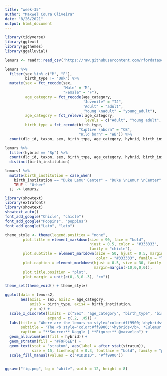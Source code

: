 ```yaml
---
title: "week-35"
author: "Maxwel Coura Oliveira"
date: "8/26/2021"
output: html_document
---
```


```r
library(tidyverse)
library(ggtext)
library(ggthemes)
library(ggalluvial)
```


```r
lemurs <- readr::read_csv('https://raw.githubusercontent.com/rfordatascience/tidytuesday/master/data/2021/2021-08-24/lemur_data.csv')
```
```r
lemurs %>% 
  filter(sex %in% c("M", "F"),
         birth_type != "Unk") %>% 
  mutate(sex = fct_recode(sex, 
                          "Male" = "M",
                          "Female" = "F"),
         age_category = fct_recode(age_category,
                                   "Juvenile" = "IJ",
                                   "Adult" = "adult",
                                   "Young \nadult" = "young_adult"),
         age_category = fct_relevel(age_category, 
                                    levels = c("Adult", "Young adult", "Juvenile")),
         birth_type = fct_recode(birth_type, 
                                 "Captive \nborn" = "CB",
                                 "Wild born" = "WB")) %>% 
  count(dlc_id, taxon, sex, birth_type, age_category, hybrid, birth_institution) -> lemurs1
```

```r
lemurs %>% 
  filter(hybrid == "Sp") %>% 
  count(dlc_id, taxon, sex, birth_type, age_category, hybrid, birth_institution) %>% 
  distinct(birth_institution)
```

```r
lemurs1 %>% 
  mutate(birth_institution = case_when(
    birth_institution == "Duke Lemur Center" ~ "Duke \nLemur \nCenter",
    TRUE ~ "Other"
  )) -> lemurs2
```


```r
library(showtext)
library(extrafont)
library(showtext)
showtext_auto()
font_add_google("Chicle", "chicle")
font_add_google("Poppins", "poppins")
font_add_google("Lato", "lato")
```


```r
theme_style <- theme(legend.position = "none",
        plot.title = element_markdown(size = 90, face = "bold", 
                                      hjust = 0.5, color = "#333333",
                                      family = "chicle"),
        plot.subtitle = element_markdown(size = 50, hjust = 0.5, margin=margin(0,0,-10,0),
                                         color = "#333333", family = "lato", lineheight = 0.3),
        plot.caption = element_markdown(hjust = 0.5, size = 30, family = "lato",
                                        margin=margin(-10,0,0,0)),
        plot.title.position = "plot",
        plot.margin = unit(c(0,-3,0,-3), "cm"))

theme_set(theme_void() + theme_style)
```



```r
ggplot(data = lemurs2,
       aes(axis1 = sex, axis2 = age_category, 
           axis3 = birth_type, axis4 = birth_institution,
           y = n)) +
  scale_x_discrete(limits = c("Sex", "age_category", "birth_type", "birth_institution"), 
                   expand = c(.2, .05)) +
  labs(title = "Where are the lemurs <b style='color:#ff9900;'>hybrids</b>?",
       subtitle = "The <b style='color:#ff9900;'>hybrids</b>, *Eulemur Eulemur* and *Varecia Varecia* are the minority among <b style='color:#1D1D1D;'>non-hybrid</b> lemurs. <br>All hybrids were born in captivity and most of them are located at Duke Lemur Center",
       caption = "**Source:** Kaggle | **Figure:** @maxwelco") +
  geom_alluvium(aes(fill = hybrid)) +
  geom_stratum(fill = "#F9F6EE") +
  geom_text(stat = "stratum", aes(label = after_stat(stratum)),
            size = 15, lineheight = 0.3, fontface = "bold", family = "poppins") +
  scale_fill_manual(values = c("#1D1D1D", "#ff9900"))


ggsave("fig.png", bg = "white", width = 12, height = 8)
```






